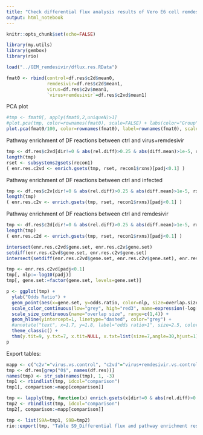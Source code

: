 ```yaml
---
title: "Check differential flux analysis results of Vero E6 cell remdesivir treatment data"
output: html_notebook
---
```


```r
knitr::opts_chunk$set(echo=FALSE)
```

```r
library(my.utils)
library(gembox)
library(rio)
```

```r
load("../GEM_remdesivir/dflux.res.RData")

fmat0 <- rbind(control=df.res$c2d$mean0,
               remdesivir=df.res$c2d$mean1,
               virus=df.res$c2v$mean1,
               `virus+remdesivir`=df.res$c2vd$mean1)
```

PCA plot
```r
#tmp <- fmat0[, apply(fmat0,2,uniqueN)>1]
#plot.pca(tmp, color=rownames(fmat0), scale=FALSE) + labs(color="Group")
plot.pca(fmat0/100, color=rownames(fmat0), label=rownames(fmat0), scale=FALSE) + xlim(c(-50,50)) + ylim(c(-50,50)) + thm(lgd="none")
```

Pathway enrichment of DF reactions between ctrl and virus+remdesivir
```r
tmp <- df.res$c2vd[dir!=0 & abs(rel.diff)>0.25 & abs(diff.mean)>1e-5, rxn]
length(tmp)
rset <- subsystems2gsets(recon1)
( enr.res.c2vd <- enrich.gsets(tmp, rset, recon1$rxns)[padj<0.1] )
```

Pathway enrichment of DF reactions between ctrl and infected
```r
tmp <- df.res$c2v[dir!=0 & abs(rel.diff)>0.25 & abs(diff.mean)>1e-5, rxn]
length(tmp)
( enr.res.c2v <- enrich.gsets(tmp, rset, recon1$rxns)[padj<0.1] )
```

Pathway enrichment of DF reactions between ctrl and remdesivir
```r
tmp <- df.res$c2d[dir!=0 & abs(rel.diff)>0.25 & abs(diff.mean)>1e-5, rxn]
length(tmp)
( enr.res.c2d <- enrich.gsets(tmp, rset, recon1$rxns)[padj<0.1] )
```

```r
intersect(enr.res.c2vd$gene.set, enr.res.c2v$gene.set)
setdiff(enr.res.c2vd$gene.set, enr.res.c2v$gene.set)
intersect(setdiff(enr.res.c2vd$gene.set, enr.res.c2v$gene.set), enr.res.c2d$gene.set)
```

```r
tmp <- enr.res.c2vd[padj<0.1]
tmp[, nlp:=-log10(padj)]
tmp[, gene.set:=factor(gene.set, levels=gene.set)]

p <- ggplot(tmp) +
  ylab("Odds Ratio") +
  geom_point(aes(x=gene.set, y=odds.ratio, color=nlp, size=overlap.size)) + 
  scale_color_continuous(low="grey", high="red3", name=expression(-log[10]*P[adj])) + 
  scale_size_continuous(name="overlap size", range=c(1,4)) +
  geom_hline(yintercept=1, linetype="dashed", color="grey") +
  #annotate("text", x=1.7, y=1.8, label="odds ratio>1", size=2.5, color="grey30") +
  theme_classic() +
  thm(y.tit=9, y.txt=7, x.tit=NULL, x.txt=list(size=7,angle=30,hjust=1), lgd.tit=7, lgd.txt=6, lgd.key=10, lgd.margin=c(20,0,0,0), plt.margin=c(0,0,0,25)) + theme(legend.spacing=unit(0,"pt"))
p
```

Export tables:
```r
mapp <- c("c2v"="virus.vs.control", "c2vd"="virus+remdesivir.vs.control", "c2d"="remdesivir.only.vs.control", "v2vd"="virus+remdesivir.vs.virus", "d2vd"="virus+remdesivir.vs.remdesivir.only")
tmp <- df.res[grep("0$", names(df.res))]
names(tmp) <- str_sub(names(tmp), 1, -3)
tmp1 <- rbindlist(tmp, idcol="comparison")
tmp1[, comparison:=mapp[comparison]]

tmp <- lapply(tmp, function(x) enrich.gsets(x[dir!=0 & abs(rel.diff)>0.25 & abs(diff.mean)>1e-5, rxn], rset, recon1$rxns))
tmp2 <- rbindlist(tmp, idcol="comparison")
tmp2[, comparison:=mapp[comparison]]

tmp <- list(S9A=tmp1, S9B=tmp2)
rio::export(tmp, "Table S9_Differential flux and pathway enrichment results between pairs of conditions for remdesivir-treated Vero E6 cell samples.xlsx")
```



